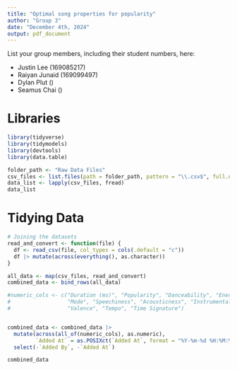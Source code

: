 ```yaml
---
title: "Optimal song properties for popularity"
author: "Group 3"
date: "December 4th, 2024"
output: pdf_document
---
```


List your group members, including their student numbers, here:

-   Justin Lee (169085217)
-   Raiyan Junaid (169099497)
-   Dylan Plut ()
-   Seamus Chai ()

# Libraries

```r
library(tidyverse)
library(tidymodels)
library(devtools)
library(data.table)
```

```r
folder_path <- "Raw Data Files"
csv_files <- list.files(path = folder_path, pattern = "\\.csv$", full.names = TRUE)
data_list <- lapply(csv_files, fread)
data_list
```

# Tidying Data

```r
# Joining the datasets
read_and_convert <- function(file) {
  df <- read_csv(file, col_types = cols(.default = "c"))
  df |> mutate(across(everything(), as.character))
}

all_data <- map(csv_files, read_and_convert)
combined_data <- bind_rows(all_data)

#numeric_cols <- c("Duration (ms)", "Popularity", "Danceability", "Energy", "Key", "Loudness", 
#                  "Mode", "Speechiness", "Acousticness", "Instrumentalness", "Liveness", 
#                  "Valence", "Tempo", "Time Signature")


combined_data <- combined_data |>
  mutate(across(all_of(numeric_cols), as.numeric),
         `Added At` = as.POSIXct(`Added At`, format = "%Y-%m-%d %H:%M:%S")) |>
  select(-`Added By`, -`Added At`)

combined_data
```
